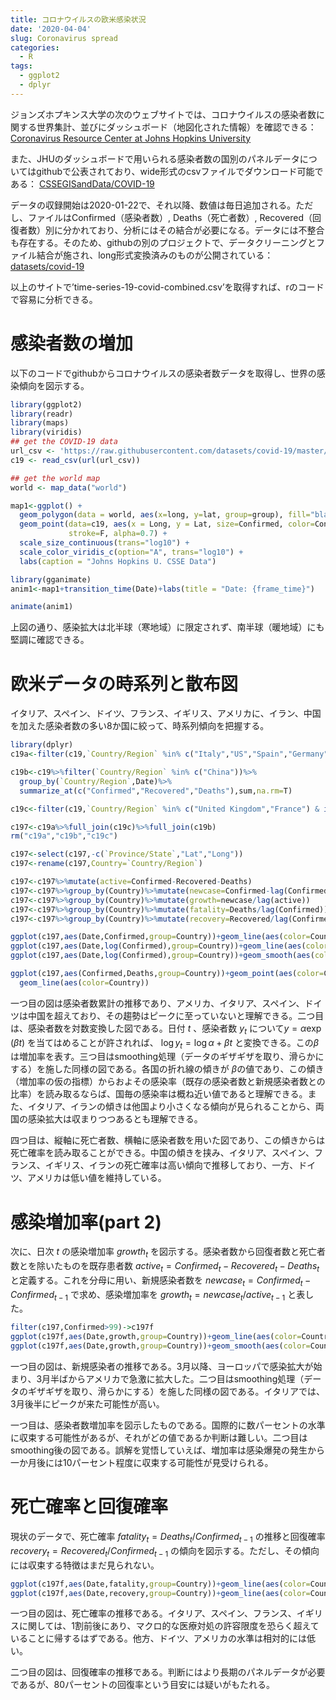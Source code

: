 ```yaml
---
title: コロナウイルスの欧米感染状況
date: '2020-04-04'
slug: Coronavirus spread
categories:
  - R
tags:
  - ggplot2
  - dplyr
---
```


ジョンズホプキンス大学の次のウェブサイトでは、コロナウイルスの感染者数に関する世界集計、並びにダッシュボード（地図化された情報）を確認できる：
[Coronavirus Resource Center at Johns Hopkins University](https://coronavirus.jhu.edu/)

また、JHUのダッシュボードで用いられる感染者数の国別のパネルデータについてはgithubで公表されており、wide形式のcsvファイルでダウンロード可能である：
[CSSEGISandData/COVID-19](<https://github.com/CSSEGISandData/COVID-19/tree/master/csse_covid_19_data)

データの収録開始は2020-01-22で、それ以降、数値は毎日追加される。ただし、ファイルはConfirmed（感染者数）, Deaths（死亡者数）, Recovered（回復者数）別に分かれており、分析にはその結合が必要になる。データには不整合も存在する。そのため、githubの別のプロジェクトで、データクリーニングとファイル結合が施され、long形式変換済みのものが公開されている：
[datasets/covid-19](https://github.com/datasets/covid-19)

以上のサイトで'time-series-19-covid-combined.csv'を取得すれば、rのコードで容易に分析できる。


# 感染者数の増加

以下のコードでgithubからコロナウイルスの感染者数データを取得し、世界の感染傾向を図示する。

```r
library(ggplot2)
library(readr)
library(maps)
library(viridis)
## get the COVID-19 data
url_csv <- 'https://raw.githubusercontent.com/datasets/covid-19/master/data/time-series-19-covid-combined.csv'
c19 <- read_csv(url(url_csv)) 

## get the world map
world <- map_data("world")

map1<-ggplot() +
  geom_polygon(data = world, aes(x=long, y=lat, group=group), fill="black", alpha=0.5) +
  geom_point(data=c19, aes(x = Long, y = Lat, size=Confirmed, color=Confirmed),
             stroke=F, alpha=0.7) +
  scale_size_continuous(trans="log10") +
  scale_color_viridis_c(option="A", trans="log10") +
  labs(caption = "Johns Hopkins U. CSSE Data")

library(gganimate)
anim1<-map1+transition_time(Date)+labs(title = "Date: {frame_time}")

animate(anim1)

```

上図の通り、感染拡大は北半球（寒地域）に限定されず、南半球（暖地域）にも堅調に確認できる。

# 欧米データの時系列と散布図

イタリア、スペイン、ドイツ、フランス、イギリス、アメリカに、イラン、中国を加えた感染者数の多い8か国に絞って、時系列傾向を把握する。

```r
library(dplyr)
c19a<-filter(c19,`Country/Region` %in% c("Italy","US","Spain","Germany","Iran")) 

c19b<-c19%>%filter(`Country/Region` %in% c("China"))%>%
  group_by(`Country/Region`,Date)%>%
  summarize_at(c("Confirmed","Recovered","Deaths"),sum,na.rm=T)

c19c<-filter(c19,`Country/Region` %in% c("United Kingdom","France") & is.na(`Province/State`))

c197<-c19a%>%full_join(c19c)%>%full_join(c19b)
rm("c19a","c19b","c19c")

c197<-select(c197,-c(`Province/State`,"Lat","Long"))
c197<-rename(c197,Country=`Country/Region`)

c197<-c197%>%mutate(active=Confirmed-Recovered-Deaths)
c197<-c197%>%group_by(Country)%>%mutate(newcase=Confirmed-lag(Confirmed))
c197<-c197%>%group_by(Country)%>%mutate(growth=newcase/lag(active))
c197<-c197%>%group_by(Country)%>%mutate(fatality=Deaths/lag(Confirmed))
c197<-c197%>%group_by(Country)%>%mutate(recovery=Recovered/lag(Confirmed))

ggplot(c197,aes(Date,Confirmed,group=Country))+geom_line(aes(color=Country),size=1)
ggplot(c197,aes(Date,log(Confirmed),group=Country))+geom_line(aes(color=Country),size=1)
ggplot(c197,aes(Date,log(Confirmed),group=Country))+geom_smooth(aes(color=Country),se=F)

ggplot(c197,aes(Confirmed,Deaths,group=Country))+geom_point(aes(color=Country),size=2)+
  geom_line(aes(color=Country))
```

一つ目の図は感染者数累計の推移であり、アメリカ、イタリア、スペイン、ドイツは中国を超えており、その趨勢はピークに至っていないと理解できる。二つ目は、感染者数を対数変換した図である。日付 $t$ 、感染者数 $y_t$ について$y=\alpha\exp(\beta t)$ を当てはめることが許されれば、 $\log y_t=\log \alpha+\beta t$ と変換できる。この$\beta$は増加率を表す。三つ目はsmoothing処理（データのギザギザを取り、滑らかにする）を施した同様の図である。各国の折れ線の傾きが $\beta$の値であり、この傾き（増加率の仮の指標）からおよその感染率（既存の感染者数と新規感染者数との比率）を読み取るならば、国毎の感染率は概ね近い値であると理解できる。また、イタリア、イランの傾きは他国より小さくなる傾向が見られることから、両国の感染拡大は収まりつつあるとも理解できる。

四つ目は、縦軸に死亡者数、横軸に感染者数を用いた図であり、この傾きからは死亡確率を読み取ることができる。中国の傾きを挟み、イタリア、スペイン、フランス、イギリス、イランの死亡確率は高い傾向で推移しており、一方、ドイツ、アメリカは低い値を維持している。


# 感染増加率(part 2)

次に、日次 $t$ の感染増加率 $growth_t$ を図示する。感染者数から回復者数と死亡者数とを除いたものを既存患者数 $active_t=Confirmed_t-Recovered_t-Deaths_t$ と定義する。これを分母に用い、新規感染者数を $newcase_t=Confirmed_t - Confirmed_{t-1}$ で求め、感染増加率を $growth_t=newcase_t/active_{t-1}$ と表した。

```r
filter(c197,Confirmed>99)->c197f
ggplot(c197f,aes(Date,growth,group=Country))+geom_line(aes(color=Country),size=1)
ggplot(c197f,aes(Date,growth,group=Country))+geom_smooth(aes(color=Country),se=F)
```

一つ目の図は、新規感染者の推移である。3月以降、ヨーロッパで感染拡大が始まり、3月半ばからアメリカで急激に拡大した。二つ目はsmoothing処理（データのギザギザを取り、滑らかにする）を施した同様の図である。イタリアでは、3月後半にピークが来た可能性が高い。

一つ目は、感染者数増加率を図示したものである。国際的に数パーセントの水準に収束する可能性があるが、それがどの値であるか判断は難しい。二つ目はsmoothing後の図である。誤解を覚悟していえば、増加率は感染爆発の発生から一か月後には10パーセント程度に収束する可能性が見受けられる。


# 死亡確率と回復確率

現状のデータで、死亡確率 $fatality_t=Deaths_t/Confirmed_{t-1}$ の推移と回復確率 $recovery_t=Recovered_t/Confirmed_{t-1}$ の傾向を図示する。ただし、その傾向には収束する特徴はまだ見られない。

```r
ggplot(c197f,aes(Date,fatality,group=Country))+geom_line(aes(color=Country),size=1)
ggplot(c197f,aes(Date,recovery,group=Country))+geom_line(aes(color=Country),size=1)
```

一つ目の図は、死亡確率の推移である。イタリア、スペイン、フランス、イギリスに関しては、1割前後にあり、マクロ的な医療対処の許容限度を恐らく超えていることに帰するはずである。他方、ドイツ、アメリカの水準は相対的には低い。

二つ目の図は、回復確率の推移である。判断にはより長期のパネルデータが必要であるが、80パーセントの回復率という目安には疑いがもたれる。



